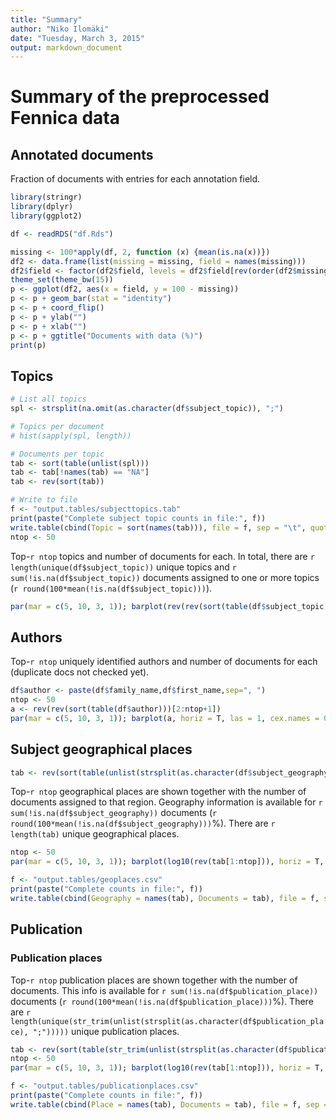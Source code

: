 ```yaml
---
title: "Summary"
author: "Niko Ilomäki"
date: "Tuesday, March 3, 2015"
output: markdown_document
---
```


# Summary of the preprocessed Fennica data

## Annotated documents

Fraction of documents with entries for each annotation field.

```r

library(stringr)
library(dplyr)
library(ggplot2)

df <- readRDS("df.Rds")

missing <- 100*apply(df, 2, function (x) {mean(is.na(x))})
df2 <- data.frame(list(missing = missing, field = names(missing)))
df2$field <- factor(df2$field, levels = df2$field[rev(order(df2$missing))])
theme_set(theme_bw(15))
p <- ggplot(df2, aes(x = field, y = 100 - missing))
p <- p + geom_bar(stat = "identity")
p <- p + coord_flip()
p <- p + ylab("")
p <- p + xlab("")
p <- p + ggtitle("Documents with data (%)")
print(p)
```

## Topics

```r

# List all topics
spl <- strsplit(na.omit(as.character(df$subject_topic)), ";")

# Topics per document
# hist(sapply(spl, length))

# Documents per topic
tab <- sort(table(unlist(spl)))
tab <- tab[!names(tab) == "NA"]
tab <- rev(sort(tab)) 
```

```r
# Write to file
f <- "output.tables/subjecttopics.tab"
print(paste("Complete subject topic counts in file:", f))
write.table(cbind(Topic = sort(names(tab))), file = f, sep = "\t", quote = F, row.names = F)
ntop <- 50
```

Top-`r ntop` topics and number of documents for each. In total, there are `r length(unique(df$subject_topic))` unique topics and `r sum(!is.na(df$subject_topic))` documents assigned to one or more topics (`r round(100*mean(!is.na(df$subject_topic)))`).

```r
par(mar = c(5, 10, 3, 1)); barplot(rev(rev(sort(table(df$subject_topic)))[1:ntop]), horiz = T, las = 1, cex.names = 0.8, xlab = "Documents", main = "Most common topics")
```


## Authors

Top-`r ntop` uniquely identified authors and number of documents for each (duplicate docs not checked yet).

```r
df$author <- paste(df$family_name,df$first_name,sep=", ")
ntop <- 50
a <- rev(rev(sort(table(df$author)))[2:ntop+1])
par(mar = c(5, 10, 3, 1)); barplot(a, horiz = T, las = 1, cex.names = 0.8, xlab = "Documents", main = "Top authors")
```


## Subject geographical places

```r
tab <- rev(sort(table(unlist(strsplit(as.character(df$subject_geography), ";")))))
```

Top-`r ntop` geographical places are shown together with the number of documents assigned to that region. Geography information is available for `r sum(!is.na(df$subject_geography))` documents (`r round(100*mean(!is.na(df$subject_geography)))`%). There are `r length(tab)` unique geographical places.

```r
ntop <- 50
par(mar = c(5, 10, 3, 1)); barplot(log10(rev(tab[1:ntop])), horiz = T, las = 1, cex.names = 0.8, xlab = "Documents (log10)", main = "Most common geographic places")
```

```r
f <- "output.tables/geoplaces.csv"
print(paste("Complete counts in file:", f))
write.table(cbind(Geography = names(tab), Documents = tab), file = f, sep = "|", quote = F, row.names = F)
```



## Publication 

### Publication places

Top-`r ntop` publication places are shown together with the number of documents. This info is available for `r sum(!is.na(df$publication_place))` documents (`r round(100*mean(!is.na(df$publication_place)))`%). There are `r length(unique(str_trim(unlist(strsplit(as.character(df$publication_place), ";")))))` unique publication places.

```r
tab <- rev(sort(table(str_trim(unlist(strsplit(as.character(df$publication_place), ";"))))))
ntop <- 50
par(mar = c(5, 10, 3, 1)); barplot(log10(rev(tab[1:ntop])), horiz = T, las = 1, cex.names = 0.8, xlab = "Documents (log10)", main = "Most common publication places")
```

```r
f <- "output.tables/publicationplaces.csv"
print(paste("Complete counts in file:", f))
write.table(cbind(Place = names(tab), Documents = tab), file = f, sep = "|", quote = F, row.names = F)
```

